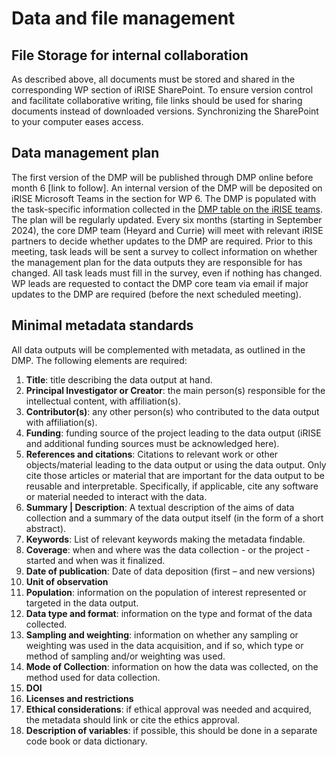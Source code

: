 # **Data and file management**    
## File Storage for internal collaboration  
As described above, all documents must be stored and shared in the corresponding WP section of iRISE SharePoint. To ensure version control and facilitate collaborative writing, file links should be used for sharing documents instead of downloaded versions. Synchronizing the SharePoint to your computer eases access.  

## Data management plan  

The first version of the DMP will be published through DMP online before month 6 [link to follow]. An internal version of the DMP will be deposited on iRISE Microsoft Teams in the section for WP 6. The DMP is populated with the task-specific information collected in the [DMP table on the iRISE teams](https://charitede.sharepoint.com/:x:/r/sites/iRISE/_layouts/15/Doc.aspx?action=edit&sourcedoc=%7B8fc7f6ef-0e91-450d-b04b-792fd74e205f%7D&wdOrigin=TEAMS-WEB.teamsSdk.openFilePreview&wdExp=TEAMS-CONTROL&web=1). The plan will be regularly updated. Every six months (starting in September 2024), the core DMP team (Heyard and Currie) will meet with relevant iRISE partners to decide whether updates to the DMP are required. Prior to this meeting, task leads will be sent a survey to collect information on whether the management plan for the data outputs they are responsible for has changed. All task leads must fill in the survey, even if nothing has changed. WP leads are requested to contact the DMP core team via email if major updates to the DMP are required (before the next scheduled meeting).  

## Minimal metadata standards  

All data outputs will be complemented with metadata, as outlined in the DMP. The following elements are required:  

1.	**Title**: title describing the data output at hand.  
2.	**Principal Investigator or Creator**: the main person(s) responsible for the intellectual content, with affiliation(s).  
3.	**Contributor(s)**: any other person(s) who contributed to the data output with affiliation(s).  
4.	**Funding**: funding source of the project leading to the data output (iRISE and additional funding sources must be acknowledged here).  
5.	**References and citations**: Citations to relevant work or other objects/material leading to the data output or using the data output. Only cite those articles or material that are important for the data output to be reusable and interpretable.  Specifically, if applicable, cite any software or material needed to interact with the data.  
6.	**Summary | Description**: A textual description of the aims of data collection and a summary of the data output itself (in the form of a short abstract).  
7.	**Keywords**: List of relevant keywords making the metadata findable.  
8.	**Coverage**: when and where was the data collection - or the project - started and when was it finalized.  
9.	**Date of publication**: Date of data deposition (first – and new versions)  
10.	**Unit of observation**  
11.	**Population**: information on the population of interest represented or targeted in the data output.  
12.	**Data type and format**: information on the type and format of the data collected.  
13.	**Sampling and weighting**: information on whether any sampling or weighting was used in the data acquisition, and if so, which type or method of sampling and/or weighting was used.  
14.	**Mode of Collection**: information on how the data was collected, on the method used for data collection.  
15.	**DOI**  
16.	**Licenses and restrictions**  
17.	**Ethical considerations**: if ethical approval was needed and acquired, the metadata should link or cite the ethics approval.  
18.	**Description of variables**: if possible, this should be done in a separate code book or data dictionary.  
